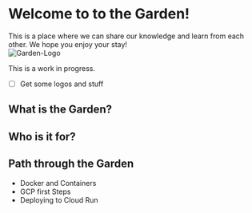 # Welcome to to the Garden!


<div style={{ display: "flex", alignItems: "center" }}>
  <div>
    This is a place where we can share our knowledge and learn from each other.
    We hope you enjoy your stay!
  </div>
  <div>
    <Image
      src="/images/garden-logo.svg"
      alt="Garden-Logo"
      width={400}
      height={400}
    />
  </div>
</div>


<Callout type="info">This is a work in progress.</Callout>

- [ ] Get some logos and stuff

## What is the Garden?

## Who is it for?

## Path through the Garden

- Docker and Containers
- GCP first Steps
- Deploying to Cloud Run
